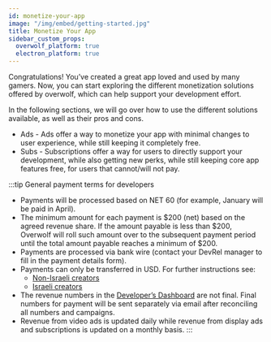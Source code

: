 ```yaml
---
id: monetize-your-app
image: "/img/embed/getting-started.jpg"
title: Monetize Your App
sidebar_custom_props:
  overwolf_platform: true
  electron_platform: true
---
```


Congratulations! You’ve created a great app loved and used by many gamers. Now, you can start
exploring the different monetization solutions offered by overwolf, which can help support your development effort.

In the following sections, we will go over how to use the different solutions available, as well as their pros and cons.
- Ads - Ads offer a way to monetize your app with minimal changes to user experience, while still keeping it completely free.
- Subs - Subscriptions offer a way for users to directly support your development, while also getting new perks, while still
keeping core app features free, for users that cannot/will not pay.

:::tip General payment terms for developers
* Payments will be processed based on NET 60 (for example, January will be paid in April).
* The minimum amount for each payment is $200 (net) based on the agreed revenue share. If the amount payable is less than $200, Overwolf will roll such amount over to the subsequent payment period until the total amount payable reaches a minimum of $200.
* Payments are processed via bank wire (contact your DevRel manager to fill in the payment details form).
* Payments can only be transferred in USD. For further instructions see:
  * [Non-Israeli creators](https://content.overwolf.com/ads/overwolf_payment_process_non_israeli_partners.pdf)
  * [Israeli creators](https://content.overwolf.com/ads/overwolf_payment_process_israeli_partners.pdf)
* The revenue numbers in the [Developer’s Dashboard](/tools/developers-console/all-applications/dashboard) are not final. Final numbers for payment will be sent separately via email after reconciling all numbers and campaigns.
* Revenue from video ads is updated daily while revenue from display ads and subscriptions is updated on a monthly basis. 
:::